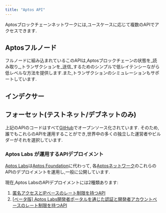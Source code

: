 ```yaml
---
title: "Aptos API"
---
```


Aptosブロックチェーンネットワークには,ユースケースに応じて複数のAPIでアクセスできます.

## Aptosフルノード


フルノードに組み込まれているこのAPIは,Aptosブロックチェーンの状態を\_読み取り\_,トランザクションを\_送信\_するためのシンプルで低レイテンシーながら低レベルな方法を提供します.また,トランザクションのシミュレーションもサポートしています.

<CardGrid>
  <LinkCard href="/ja/build/apis/fullnode-rest-api-reference?network=mainnet" title="Aptos フルノード REST API（メインネット）" description="Aptos フルノード REST APIのメインネットAPIプレイグラウンド" />

  <LinkCard href="/ja/build/apis/fullnode-rest-api-reference?network=testnet" title="Aptos フルノード REST API（テストネット）" description="Aptos フルノード REST APIのテストネットAPIプレイグラウンド" />

  <LinkCard href="/ja/build/apis/fullnode-rest-api-reference?network=devnet" title="Aptos フルノード REST API（デブネット）" description="Aptos フルノード REST APIのデブネットAPIプレイグラウンド" />
</CardGrid>

## インデクサー

<CardGrid>
  <LinkCard
    href="/ja/build/indexer"
    title="インデクサー GraphQL API"
    description="このGraphQL APIは、Aptosブロックチェーンから状態を読み取るための高レベルで独自のGraphQLインターフェースを提供します。
NFT、Aptosオブジェクト、またはカスタムMoveコントラクトとの対話に最適です。
インデクサーを利用したGraphQL APIの詳細はこちらをご覧ください。"
  />

  <LinkCard
    href="/ja/build/indexer/txn-stream"
    title="トランザクションストリームAPI"
    description="このGRPC APIは、過去および実時間のトランザクションデータをインデックスプロセッサーにストリーミングします。
Aptosコアインデックスで使用され、リアルタイムのブロックチェーンデータ処理のためのカスタムアプリケーション固有の
インデックスプロセッサーもサポートできます。詳細はこちらをご覧ください。"
  />
</CardGrid>

## フォーセット(テストネット/デブネットのみ)

<CardGrid>
  <LinkCard
    href="/ja/build/apis/faucet-api"
    title="フォーセットAPI"
    description="このAPIはデブネットでテストトークンを受け取る機能を提供します。主な目的は、アプリケーションと
Moveコントラクトをメインネットにデプロイする前の開発とテストです。テストネットではミントページでミントできます。"
  />
</CardGrid>

上記のAPIのコードはすべて[GitHub](https://github.com/aptos-labs/aptos-core)でオープンソース化されています.
そのため,誰でもこれらのAPIを運用することができ,世界中の多くの独立した運営者やビルダーがそれを選択しています.

### Aptos Labs が運用するAPIデプロイメント

[Aptos Labs](https://aptoslabs.com)は[Aptos Foundation](https://aptosfoundation.org/)に代わって,
各[Aptosネットワーク](/ja/network/nodes/networks)のこれらのAPIのデプロイメントを運用し,一般に公開しています.

現在,Aptos LabsのAPIデプロイメントには2種類あります:

1. [匿名アクセスとIPベースのレート制限を持つAPI](/ja/network/nodes/networks)
2. [\[ベータ版\] Aptos Labs開発者ポータルを通じた認証と開発者アカウントベースのレート制限を持つAPI](/ja/build/apis/aptos-labs-developer-portal)
